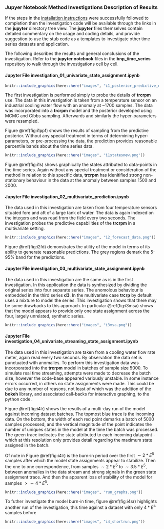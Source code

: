 ### Jupyer Notebook Method Investigations Description of Results
If the steps in the [installation instructions](#installation) were successfully followed to completion then the investigation code will be available through the links in the __jupyter__ directory tree view.  The __jupyter__ files themselves contain detailed commentary on the usage and coding details, and provide suggestion to use the stub code as a templates to investigate other time series datasets and application.  

The following describes the results and general conclusions of the investigation.  Refer to the __jupyter notebook__ files in the __bnp_time_series__ repository to walk through the investigations cell by cell. 

#### Jupyter File investigation_01_univariate_state_assignment.ipynb
```r
knitr::include_graphics(here::here("images", "i1_posterior_predictive_draws.png"))
```
The first investigation is performed simply to probe the details of __trcrpm__ use.  The data in this investigation is taken from a temperature sensor on an industrial cooling water flow with an anomaly at ~1700 samples. The data was incorporated into a __trcrpm__ model and the posterior  developed using MCMC and Gibbs sampling.  Afterwards and similarly the hyper-parameters were resampled.   

Figure \@ref(fig:i1ppf) shows the results of sampling from the predictive posterior.  Without any special treatment in terms of determining hyper-parameters, or pre-processing the data, the prediction provides reasonable percentile bands about the time series data. 

```r
knitr::include_graphics(here::here("images", "i1statesnew.png"))
```
Figure \@ref(fig:i1s) shows graphically the states attributed to data-points in the time series.  Again without any special treatment or consideration of the method in relation to this specific data, __trcrpm__ has idenitified strong non-stationary behaviour in the data at the anomaly between samples $1500$ and $2000$.

#### Jupyter File investigation_02_multivariate_prediction.ipynb
The data used in this investigation are taken from four temperature sensors situated fore and aft of a large tank of water. The data is again indexed on the integers and was read from the field every two seconds.  The investigation probes the predictive capabilities of the __trcrpm__ in a multivariate setting.

```r
knitr::include_graphics(here::here("images", "i2_forecast_data.png"))
```
Figure \@ref(fig:i2fd) demonstrates the utility of the model in terms of its ability to generate reasonable predictions.  The grey regions demark the 5-95% band for the predictions.  

#### Jupyter File investigation_03_multivariate_state_assignment.ipynb
The data used in this investigation are the same as is in the first investigation.  In this application the data is synthesized by dividing the original series into four separate series.  The anomolous behaviour is embedded in the third series __d3__.  In the multivariate case __trcrp__ by default uses a mixture to model the series.  This investigation shows that there may be some drawbacks to this approach.  In particular \@ref(fig:i3msa) shows that the model appears to provide only one state assignment across the four, largely unrelated, synthetic series. 
```r
knitr::include_graphics(here::here("images", "i3msa.png"))
```

#### Jupyter File investigation_04_univariate_streaming_state_assignment.ipynb
The data used in this investigation are taken from a cooling water flow rate meter, again read every two seconds. By observation the data set is punctuated with anomalies. To perform this investigation data was incorporated into the __trcrpm__ model in batches of sample size $5000$.  To simulate real time streaming, attempts were made to decrease the batch size, however the code-base appeared variously unstable.  In some instance errors occurred, in others no state assignments were made.  This could be due to any number of reasons, not least of which was the addition of the __bokeh__ library, and associated call-backs for interactive graphing, to the python code. 

Figure \@ref(fig:i4lr) shows the results of a multi-day run of the model against incoming dataset batches.  The topmost blue trace is the incoming data. On the bottom, the width of each red point demarks a batch of 5000 samples processed, and the vertical magnitude of the point indicates the number of uniques states in the model at the time the batch was processed. The green trace indicates the state attributed to each incoming datapoint - which at this resolution only provides detail regarding the maximum state assigned in the batch.  

Of note in Figure \@ref(fig:i4lr) is the burn-in period over the first $\sim2*E^5$ samples after which the model state assignments appear to stabilize.  Then the one to one correspondence, from samples $\sim2*E^5$ to $\sim3.5*E^5$,  between anomalies in the data stream and strong signals in the green state assignment trace.  And then the apparent loss of stability of the model for samples $\gt \sim 4*E^5$.

```r
knitr::include_graphics(here::here("images", "run_graphs.png"))
```
To futher investigate the model burn-in time, figure \@ref(fig:i4sr) highlights another run of the investigation, this time against a dataset with only $4*E^4$ samples before 
```r
knitr::include_graphics(here::here("images", "i4_shortrun.png"))
```






